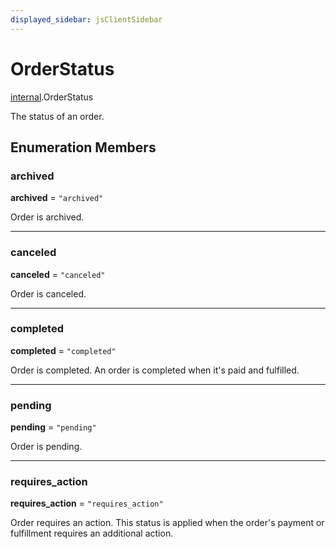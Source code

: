 ```yaml
---
displayed_sidebar: jsClientSidebar
---
```



# OrderStatus

[internal](../../modules/internal.mdx).OrderStatus

The status of an order.

## Enumeration Members

### archived

 **archived** = ``"archived"``

Order is archived.

___

### canceled

 **canceled** = ``"canceled"``

Order is canceled.

___

### completed

 **completed** = ``"completed"``

Order is completed. An order is completed when it's paid and fulfilled.

___

### pending

 **pending** = ``"pending"``

Order is pending.

___

### requires\_action

 **requires\_action** = ``"requires_action"``

Order requires an action. This status is applied when the order's payment or fulfillment requires an additional action.
